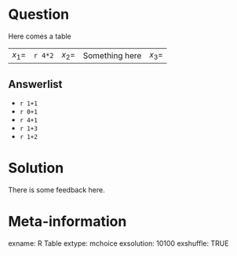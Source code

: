 Question
========
Here comes a table

|         |         |         |                |         |
|--------:|:--------|--------:|:---------------|--------:|
| $x_1 =$ | `r 4*2` | $x_2 =$ | Something here | $x_3 =$ |

Answerlist
----------
* `r 1+1`
* `r 0+1`
* `r 4+1`
* `r 1+3`
* `r 1+2`

Solution
========

There is some feedback here.

Meta-information
================
exname: R Table
extype: mchoice
exsolution: 10100
exshuffle: TRUE
